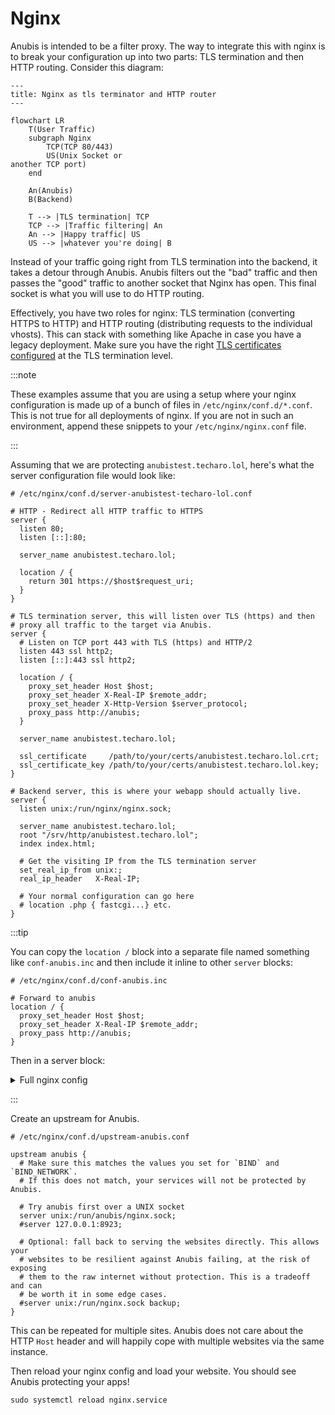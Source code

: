# Nginx

Anubis is intended to be a filter proxy. The way to integrate this with nginx is to break your configuration up into two parts: TLS termination and then HTTP routing. Consider this diagram:

```mermaid
---
title: Nginx as tls terminator and HTTP router
---

flowchart LR
    T(User Traffic)
    subgraph Nginx
        TCP(TCP 80/443)
        US(Unix Socket or
another TCP port)
    end

    An(Anubis)
    B(Backend)

    T --> |TLS termination| TCP
    TCP --> |Traffic filtering| An
    An --> |Happy traffic| US
    US --> |whatever you're doing| B
```

Instead of your traffic going right from TLS termination into the backend, it takes a detour through Anubis. Anubis filters out the "bad" traffic and then passes the "good" traffic to another socket that Nginx has open. This final socket is what you will use to do HTTP routing.

Effectively, you have two roles for nginx: TLS termination (converting HTTPS to HTTP) and HTTP routing (distributing requests to the individual vhosts). This can stack with something like Apache in case you have a legacy deployment. Make sure you have the right [TLS certificates configured](https://code.kuederle.com/letsencrypt/) at the TLS termination level.

:::note

These examples assume that you are using a setup where your nginx configuration is made up of a bunch of files in `/etc/nginx/conf.d/*.conf`. This is not true for all deployments of nginx. If you are not in such an environment, append these snippets to your `/etc/nginx/nginx.conf` file.

:::

Assuming that we are protecting `anubistest.techaro.lol`, here's what the server configuration file would look like:

```nginx
# /etc/nginx/conf.d/server-anubistest-techaro-lol.conf

# HTTP - Redirect all HTTP traffic to HTTPS
server {
  listen 80;
  listen [::]:80;

  server_name anubistest.techaro.lol;

  location / {
    return 301 https://$host$request_uri;
  }
}

# TLS termination server, this will listen over TLS (https) and then
# proxy all traffic to the target via Anubis.
server {
  # Listen on TCP port 443 with TLS (https) and HTTP/2
  listen 443 ssl http2;
  listen [::]:443 ssl http2;

  location / {
    proxy_set_header Host $host;
    proxy_set_header X-Real-IP $remote_addr;
    proxy_set_header X-Http-Version $server_protocol;
    proxy_pass http://anubis;
  }

  server_name anubistest.techaro.lol;

  ssl_certificate     /path/to/your/certs/anubistest.techaro.lol.crt;
  ssl_certificate_key /path/to/your/certs/anubistest.techaro.lol.key;
}

# Backend server, this is where your webapp should actually live.
server {
  listen unix:/run/nginx/nginx.sock;

  server_name anubistest.techaro.lol;
  root "/srv/http/anubistest.techaro.lol";
  index index.html;

  # Get the visiting IP from the TLS termination server
  set_real_ip_from unix:;
  real_ip_header   X-Real-IP;
  
  # Your normal configuration can go here
  # location .php { fastcgi...} etc.
}
```

:::tip

You can copy the `location /` block into a separate file named something like `conf-anubis.inc` and then include it inline to other `server` blocks:

```nginx
# /etc/nginx/conf.d/conf-anubis.inc

# Forward to anubis
location / {
  proxy_set_header Host $host;
  proxy_set_header X-Real-IP $remote_addr;
  proxy_pass http://anubis;
}
```

Then in a server block:

<details>
<summary>Full nginx config</summary>

```nginx
# /etc/nginx/conf.d/server-mimi-techaro-lol.conf

server {
  # Listen on 443 with SSL
  listen 443 ssl http2;
  listen [::]:443 ssl http2;

  # Slipstream via Anubis
  include "conf-anubis.inc";

  server_name mimi.techaro.lol;

  ssl_certificate     /path/to/your/certs/mimi.techaro.lol.crt;
  ssl_certificate_key /path/to/your/certs/mimi.techaro.lol.key;
}

server {
  listen unix:/run/nginx/nginx.sock;

  server_name mimi.techaro.lol;
  
  port_in_redirect off;
  root "/srv/http/mimi.techaro.lol";
  index index.html;

  # Your normal configuration can go here
  # location .php { fastcgi...} etc.
}
```

</details>

:::

Create an upstream for Anubis.

```nginx
# /etc/nginx/conf.d/upstream-anubis.conf

upstream anubis {
  # Make sure this matches the values you set for `BIND` and `BIND_NETWORK`.
  # If this does not match, your services will not be protected by Anubis.

  # Try anubis first over a UNIX socket
  server unix:/run/anubis/nginx.sock;
  #server 127.0.0.1:8923;

  # Optional: fall back to serving the websites directly. This allows your
  # websites to be resilient against Anubis failing, at the risk of exposing
  # them to the raw internet without protection. This is a tradeoff and can
  # be worth it in some edge cases.
  #server unix:/run/nginx.sock backup;
}
```

This can be repeated for multiple sites. Anubis does not care about the HTTP `Host` header and will happily cope with multiple websites via the same instance.

Then reload your nginx config and load your website. You should see Anubis protecting your apps!

```text
sudo systemctl reload nginx.service
```
